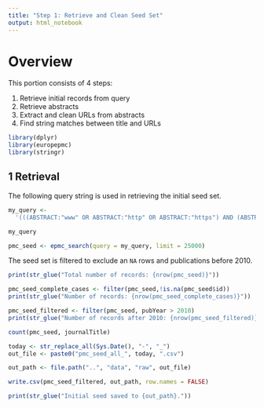 ```yaml
---
title: "Step 1: Retrieve and Clean Seed Set"
output: html_notebook
---
```


# Overview

This portion consists of 4 steps:

1.    Retrieve initial records from query
2.    Retrieve abstracts
3.    Extract and clean URLs from abstracts
4.    Find string matches between title and URLs

```r
library(dplyr)
library(europepmc)
library(stringr)
```

## 1 Retrieval

The following query string is used in retrieving the initial seed set.

```r
my_query <-
  '(((ABSTRACT:"www" OR ABSTRACT:"http" OR ABSTRACT:"https") AND (ABSTRACT:"data" OR ABSTRACT:"resource" OR ABSTRACT:"database"))  NOT (TITLE:"retraction" OR TITLE:"retracted" OR TITLE:"withdrawn" OR TITLE:"withdrawal" OR TITLE:"erratum") NOT ((ABSTRACT:"retract" OR ABSTRACT:"withdraw" ABSTRACT:"erratum" OR ABSTRACT:"github.com" OR ABSTRACT:"github.io" OR ABSTRACT:"cran.r" OR ABSTRACT:"youtube.com" OR ABSTRACT:"bitbucket.org" OR ABSTRACT:"links.lww.com" OR ABSTRACT:"osf.io" OR ABSTRACT:"bioconductor.org" OR ABSTRACT:"annualreviews.org" OR ABSTRACT:"creativecommons.org" OR ABSTRACT:"sourceforge.net" OR ABSTRACT:".pdf" OR ABSTRACT:"clinical trial" OR ABSTRACT:"registry" OR ABSTRACT:"registration" OR ABSTRACT:"trial registration" OR ABSTRACT:"clinicaltrial" OR ABSTRACT:"registration number" OR ABSTRACT:"pre-registration" OR ABSTRACT:"preregistration"))) AND (((SRC:MED OR SRC:PMC OR SRC:AGR OR SRC:CBA))) AND (FIRST_PDATE:[2011 TO 2021])'

my_query
```

```r
pmc_seed <- epmc_search(query = my_query, limit = 25000)
```

The seed set is filtered to exclude an `NA` rows and publications before 2010.

```r
print(str_glue("Total number of records: {nrow(pmc_seed)}"))

pmc_seed_complete_cases <- filter(pmc_seed,!is.na(pmc_seed$id))
print(str_glue("Number of records: {nrow(pmc_seed_complete_cases)}"))

pmc_seed_filtered <- filter(pmc_seed, pubYear > 2010)
print(str_glue("Number of records after 2010: {nrow(pmc_seed_filtered)}"))

count(pmc_seed, journalTitle)
```

```r
today <- str_replace_all(Sys.Date(), "-", "_")
out_file <- paste0("pmc_seed_all_", today, ".csv")

out_path <- file.path("..", "data", "raw", out_file)

write.csv(pmc_seed_filtered, out_path, row.names = FALSE)

print(str_glue("Initial seed saved to {out_path}."))
```



